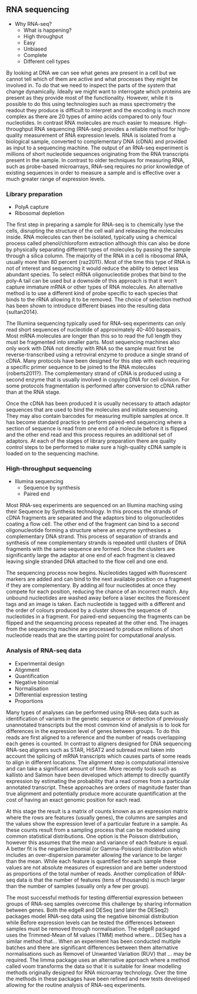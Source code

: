 ## RNA sequencing

* Why RNA-seq?
    * What is happening?
    * High throughput
    * Easy
    * Unbiased
    * Complete
    * Different cell types

By looking at DNA we can see what genes are present in a cell but we cannot tell
which of them are active and what processes they might be involved in. To do
that we need to inspect the parts of the system that change dynamically. Ideally
we might want to interrogate which proteins are present as they provide most of
the functionality. However, while it is possible to do this using technologies
such as mass spectrometry the readout they produce is difficult to interpret
and the encoding is much more complex as there are 20 types of amino acids
compared to only four nucleotides. In contrast RNA molecules are much easier to
measure. High-throughput RNA sequencing (RNA-seq) provides a reliable method
for high-quality measurement of RNA expression levels. RNA is isolated from a
biological sample, converted to complementary DNA (cDNA) and provided as input
to a sequencing machine. The output of an RNA-seq experiment is millions of
short nucleotide sequences originating from the RNA transcripts present in the
sample. In contrast to older techniques for measuring RNA, such as probe-based
microarrays, RNA-seq requires no prior knowledge of existing sequences in order
to measure a sample and is effective over a much greater range of expression
levels.

### Library preparation

* PolyA capture
* Ribosomal depletion

The first step in preparing a sample for RNA-seq is to chemically lyse the
cells, disrupting the structure of the cell wall and releasing the molecules
inside. RNA molecules can then be isolated, typically using a chemical process
called phenol/chloroform extraction although this can also be done by
physically separating different types of molecules by passing the sample
through a silica column. The majority of the RNA in a cell is ribosomal RNA,
usually more than 80 percent {raz2011}. Most of the time this type of RNA is
not of interest and sequencing it would reduce the ability to detect less
abundant species. To select mRNA oligonucleotide probes that bind to the poly-A
tail can be used but a downside of this approach is that it won't capture
immature mRNA or other types of RNA molecules. An alternative method is to use
a different kind of probe specific to each species that binds to the rRNA
allowing it to be removed. The choice of selection method has been shown to
introduce different biases into the resulting data {sultan2014}.

The Illumina sequencing typically used for RNA-seq experiments can only read
short sequences of nucleotide of approximately 40-400 basepairs. Most mRNA
molecules are longer than this so to read the full length they must be
fragmented into smaller parts. Most sequencing machines also only work with DNA
not directly with RNA so the sample must first be reverse-transcribed using a
retroviral enzyme to produce a single strand of cDNA. Many protocols have been
designed for this step with each requiring a specific primer sequence to be
joined to the RNA molecules {roberts2011?}. The complementary strand of cDNA is
produced using a second enzyme that is usually involved in copying DNA for cell
division. For some protocols fragmentation is performed after conversion to cDNA
rather than at the RNA stage.

Once the cDNA has been produced it is usually necessary to attach adaptor
sequences that are used to bind the molecules and initiate sequencing. They may
also contain barcodes for measuring multiple samples at once. It has become
standard practice to perform paired-end sequencing where a section of sequence
is read from one end of a molecule before it is flipped and the other end read
and this process requires an additional set of adaptors. At each of the stages
of library preparation there are quality control steps to be performed to make
sure a high-quality cDNA sample is loaded on to the sequencing machine.

### High-throughput sequencing

* Illumina sequencing
    * Sequence by synthesis
    * Paired end

Most RNA-seq experiments are sequenced on an Illumina maching using their
Sequence by Synthesis technology. In this process the strands of cDNA fragments
are separated and the adaptors bind to oligonucleotides coating a flow cell. The
other end of the fragment can bind to a second oligonucleotide forming a
structure where an enzyme synthesises a complementary DNA strand. This process
of separation of strands and synthesis of new complementary strands is repeated
until clusters of DNA fragments with the same sequence are formed. Once the
clusters are significantly large the adaptor at one end of each fragment is
cleaved leaving single stranded DNA attached to the flow cell and one end.

The sequencing process now begins. Nucleotides tagged with fluorescent markers
are added and can bind to the next available position on a fragment if they are
complementary. By adding all four nucleotides at once they compete for each
position, reducing the chance of an incorrect match. Any unbound nucleotides
are washed away before a laser excites the florescent tags and an image is
taken. Each nucleotide is tagged with a different and the order of colours
produced by a cluster shows the sequence of nucleotides in a fragment. For
paired-end sequencing the fragments can be flipped and the sequencing process
repeated at the other end. The images from the sequencing machine are processed
to produce millions of short nucleotide reads that are the starting point for
computational analysis.

### Analysis of RNA-seq data

* Experimental design
* Alignment
* Quantification
* Negative binomial
* Normalisation
* Differential expression testing
* Proportions

Many types of analyses can be performed using RNA-seq data such as
identification of variants in the genetic sequence or detection of previously
unannotated transcripts but the most common kind of analysis is to look for
differences in the expression level of genes between groups. To do this reads
are first aligned to a reference and the number of reads overlapping each genes
is counted. In contrast to aligners designed for DNA sequencing RNA-seq
aligners such as STAR, HiSAT2 and subread must taken into account the splicing
of mRNA transcripts which causes parts of some reads to align in different
locations. The alignment step is computational intensive and can take a
significant amount of time. More recently tools such as kallisto and Salmon
have been developed which attempt to directly quantify expression by estimating
the probability that a read comes from a particular annotated transcript. These
approaches are orders of magnitude faster than true alignment and potentially
produce more accurate quantification at the cost of having an exact genomic
position for each read.

At this stage the result is a matrix of counts known as an expression matrix
where the rows are features (usually genes), the columns are samples and the
values show the expression level of a particular feature in a sample. As these
counts result from a sampling process that can be modeled using common
statistical distributions. One option is the Poisson distribution, however this
assumes that the mean and variance of each feature is equal. A better fit is the
negative binomial (or Gamma-Poisson) distribution which includes an over-dispersion
parameter allowing the variance to be larger than the mean. While each feature is
quantified for each sample these values are not absolute measures of expression
and are better understood as proportions of the total number of reads. Another
complication of RNA-seq data is that the number of features (tens of thousands)
is much larger than the number of samples (usually only a few per group).

The most successful methods for testing differential expression between groups
of RNA-seq samples overcome this challenge by sharing information between
genes. Both the edgeR and DESeq (and later the DESeq2) packages model RNA-seq
data using the negative binomial distribution while Before expression levels
can be tested the differences between samples must be removed through
normalisation. The edgeR packaged uses the Trimmed-Mean of M values (TMM)
method where... DESeq has a similar method that... When an experiment has been
conducted multiple batches and there are significant differences between them
alternative normalisations such as Removel of Unwanted Variation (RUV) that ...
may be required. The limma package uses an alternative approach where a method
called voom transforms the data so that it is suitable for linear modelling
methods originally designed for RNA microarray technology. Over the time the
methods in these packages have been refined and new tests developed allowing
for the routine analysis of RNA-seq experiments.
